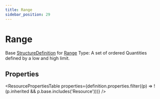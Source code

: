 ```yaml
---
title: Range
sidebar_position: 29
---
```


# Range

Base <a href="/docs/api/fhir/resources/structuredefinition">StructureDefinition</a> for <a href="/docs/api/fhir/datatypes/range">Range</a> Type: A set of ordered Quantities defined by a low and high limit.

<Tabs queryString="section">
<TabItem value="schema" label="Schema" default>


## Properties


<ResourcePropertiesTable properties={definition.properties.filter((p) => !(p.inherited && p.base.includes('Resource')))} />


</TabItem>
  
  
  
  

</Tabs>
